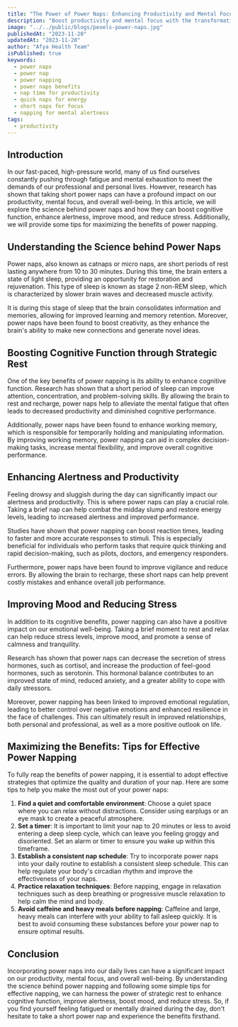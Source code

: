 ```yaml
---
title: "The Power of Power Naps: Enhancing Productivity and Mental Focus in 20 Minutes"
description: "Boost productivity and mental focus with the transformative power of 20-minute power naps. Discover the secret to maximum efficiency and clarity."
image: "../../public/blogs/pexels-power-naps.jpg"
publishedAt: "2023-11-20"
updatedAt: "2023-11-20"
author: "Afya Health Team"
isPublished: true
keywords:
  - power naps
  - power nap
  - power napping
  - power naps benefits
  - nap time for productivity
  - quick naps for energy
  - short naps for focus
  - napping for mental alertness
tags:
  - productivity
---
```


## Introduction

In our fast-paced, high-pressure world, many of us find ourselves constantly pushing through fatigue and mental exhaustion to meet the demands of our professional and personal lives. However, research has shown that taking short power naps can have a profound impact on our productivity, mental focus, and overall well-being. In this article, we will explore the science behind power naps and how they can boost cognitive function, enhance alertness, improve mood, and reduce stress. Additionally, we will provide some tips for maximizing the benefits of power napping.

## Understanding the Science behind Power Naps

Power naps, also known as catnaps or micro naps, are short periods of rest lasting anywhere from 10 to 30 minutes. During this time, the brain enters a state of light sleep, providing an opportunity for restoration and rejuvenation. This type of sleep is known as stage 2 non-REM sleep, which is characterized by slower brain waves and decreased muscle activity.

It is during this stage of sleep that the brain consolidates information and memories, allowing for improved learning and memory retention. Moreover, power naps have been found to boost creativity, as they enhance the brain's ability to make new connections and generate novel ideas.

## Boosting Cognitive Function through Strategic Rest

One of the key benefits of power napping is its ability to enhance cognitive function. Research has shown that a short period of sleep can improve attention, concentration, and problem-solving skills. By allowing the brain to rest and recharge, power naps help to alleviate the mental fatigue that often leads to decreased productivity and diminished cognitive performance.

Additionally, power naps have been found to enhance working memory, which is responsible for temporarily holding and manipulating information. By improving working memory, power napping can aid in complex decision-making tasks, increase mental flexibility, and improve overall cognitive performance.

## Enhancing Alertness and Productivity

Feeling drowsy and sluggish during the day can significantly impact our alertness and productivity. This is where power naps can play a crucial role. Taking a brief nap can help combat the midday slump and restore energy levels, leading to increased alertness and improved performance.

Studies have shown that power napping can boost reaction times, leading to faster and more accurate responses to stimuli. This is especially beneficial for individuals who perform tasks that require quick thinking and rapid decision-making, such as pilots, doctors, and emergency responders.

Furthermore, power naps have been found to improve vigilance and reduce errors. By allowing the brain to recharge, these short naps can help prevent costly mistakes and enhance overall job performance.

## Improving Mood and Reducing Stress

In addition to its cognitive benefits, power napping can also have a positive impact on our emotional well-being. Taking a brief moment to rest and relax can help reduce stress levels, improve mood, and promote a sense of calmness and tranquility.

Research has shown that power naps can decrease the secretion of stress hormones, such as cortisol, and increase the production of feel-good hormones, such as serotonin. This hormonal balance contributes to an improved state of mind, reduced anxiety, and a greater ability to cope with daily stressors.

Moreover, power napping has been linked to improved emotional regulation, leading to better control over negative emotions and enhanced resilience in the face of challenges. This can ultimately result in improved relationships, both personal and professional, as well as a more positive outlook on life.

## Maximizing the Benefits: Tips for Effective Power Napping

To fully reap the benefits of power napping, it is essential to adopt effective strategies that optimize the quality and duration of your nap. Here are some tips to help you make the most out of your power naps:

1. **Find a quiet and comfortable environment**: Choose a quiet space where you can relax without distractions. Consider using earplugs or an eye mask to create a peaceful atmosphere.
2. **Set a timer**: It is important to limit your nap to 20 minutes or less to avoid entering a deep sleep cycle, which can leave you feeling groggy and disoriented. Set an alarm or timer to ensure you wake up within this timeframe.
3. **Establish a consistent nap schedule**: Try to incorporate power naps into your daily routine to establish a consistent sleep schedule. This can help regulate your body's circadian rhythm and improve the effectiveness of your naps.
4. **Practice relaxation techniques**: Before napping, engage in relaxation techniques such as deep breathing or progressive muscle relaxation to help calm the mind and body.
5. **Avoid caffeine and heavy meals before napping**: Caffeine and large, heavy meals can interfere with your ability to fall asleep quickly. It is best to avoid consuming these substances before your power nap to ensure optimal results.

## Conclusion

Incorporating power naps into our daily lives can have a significant impact on our productivity, mental focus, and overall well-being. By understanding the science behind power napping and following some simple tips for effective napping, we can harness the power of strategic rest to enhance cognitive function, improve alertness, boost mood, and reduce stress. So, if you find yourself feeling fatigued or mentally drained during the day, don't hesitate to take a short power nap and experience the benefits firsthand.
